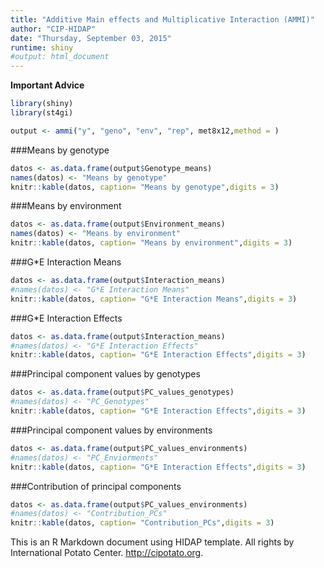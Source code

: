 ```yaml
---
title: "Additive Main effects and Multiplicative Interaction (AMMI)"
author: "CIP-HIDAP"
date: "Thursday, September 03, 2015"
runtime: shiny
#output: html_document
---
```


**Important Advice** 

```r
library(shiny)
library(st4gi)

output <- ammi("y", "geno", "env", "rep", met8x12,method = )

```

###Means by genotype
```r
datos <- as.data.frame(output$Genotype_means)
names(datos) <- "Means by genotype"
knitr::kable(datos, caption= "Means by genotype",digits = 3)
```

###Means by environment
```r
datos <- as.data.frame(output$Environment_means)
names(datos) <- "Means by environment"
knitr::kable(datos, caption= "Means by environment",digits = 3)
```

###G*E Interaction Means
```r
datos <- as.data.frame(output$Interaction_means)
#names(datos) <- "G*E Interaction Means"
knitr::kable(datos, caption= "G*E Interaction Means",digits = 3)
```

###G*E Interaction Effects 
```r
datos <- as.data.frame(output$Interaction_means)
#names(datos) <- "G*E Interaction Effects"
knitr::kable(datos, caption= "G*E Interaction Effects",digits = 3)
```

###Principal component values by genotypes
```r
datos <- as.data.frame(output$PC_values_genotypes)
#names(datos) <- "PC_Genotypes"
knitr::kable(datos, caption= "G*E Interaction Effects",digits = 3)

```

###Principal component values by environments
```r
datos <- as.data.frame(output$PC_values_environments)
#names(datos) <- "PC_Enviorments"
knitr::kable(datos, caption= "G*E Interaction Effects",digits = 3)
```

###Contribution of principal components
```r
datos <- as.data.frame(output$PC_values_environments)
#names(datos) <- "Contribution_PCs"
knitr::kable(datos, caption= "Contribution_PCs",digits = 3)
```

This is an R Markdown document using HIDAP template.
All rights by International Potato Center.  <http://cipotato.org>.